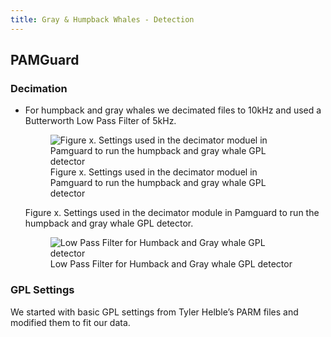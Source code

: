 ```yaml
---
title: Gray & Humpback Whales - Detection
---
```


## PAMGuard

### Decimation

-   For humpback and gray whales we decimated files to 10kHz and used a Butterworth Low Pass Filter of 5kHz.

    ![Figure x. Settings used in the decimator moduel in Pamguard to run the humpback and gray whale GPL detector](Screenshots/HB_Gray_Decimation_PG.JPG)

    Figure x. Settings used in the decimator module in Pamguard to run the humpback and gray whale GPL detector.

    ![Low Pass Filter for Humback and Gray whale GPL detector](Screenshots/HB_Gray_Decimation_Low_Pass_Filter_PG.JPG)

### GPL Settings

We started with basic GPL settings from Tyler Helble's PARM files and modified them to fit our data.
